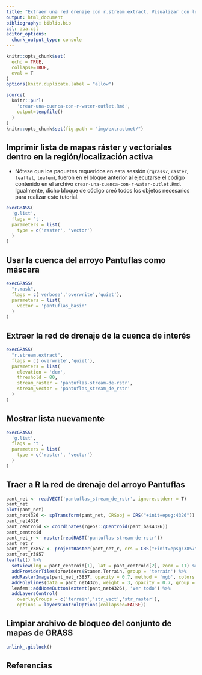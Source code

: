 ```yaml
---
title: "Extraer una red drenaje con r.stream.extract. Visualizar con leaflet"
output: html_document
bibliography: biblio.bib
csl: apa.csl
editor_options: 
  chunk_output_type: console
---
```


```r
knitr::opts_chunk$set(
  echo = TRUE,
  collapse=TRUE,
  eval = T
)
options(knitr.duplicate.label = "allow")
```

<!-- Este .md fue generado a partir del .Rmd homónimo. Edítese el .Rmd -->

<!-- ## Retomar región de GRASS GIS creada en pasos previos -->

```r
source(
  knitr::purl(
    'crear-una-cuenca-con-r-water-outlet.Rmd',
    output=tempfile()
  )
)
knitr::opts_chunk$set(fig.path = "img/extractnet/")
```

## Imprimir lista de mapas ráster y vectoriales dentro en la región/localización activa

* Nótese que los paquetes requeridos en esta sessión (`rgrass7`, `raster`, `leaflet`, `leafem`), fueron en el bloque anterior al ejecutarse el código contenido en el archivo `crear-una-cuenca-con-r-water-outlet.Rmd`. Igualmente, dicho bloque de código creó todos los objetos necesarios para realizar este tutorial.

```r
execGRASS(
  'g.list',
  flags = 't',
  parameters = list(
    type = c('raster', 'vector')
  )
)
```

## Usar la cuenca del arroyo Pantuflas como máscara

```r
execGRASS(
  "r.mask",
  flags = c('verbose','overwrite','quiet'),
  parameters = list(
    vector = 'pantuflas_basin'
  )
)
```

## Extraer la red de drenaje de la cuenca de interés

```r
execGRASS(
  "r.stream.extract",
  flags = c('overwrite','quiet'),
  parameters = list(
    elevation = 'dem',
    threshold = 80,
    stream_raster = 'pantuflas-stream-de-rstr',
    stream_vector = 'pantuflas_stream_de_rstr'
  )
)
```

## Mostrar lista nuevamente

```r
execGRASS(
  'g.list',
  flags = 't',
  parameters = list(
    type = c('raster', 'vector')
  )
)
```

## Traer a R la red de drenaje del arroyo Pantuflas

```r
pant_net <- readVECT('pantuflas_stream_de_rstr', ignore.stderr = T)
pant_net
plot(pant_net)
pant_net4326 <- spTransform(pant_net, CRSobj = CRS("+init=epsg:4326"))
pant_net4326
pant_centroid <- coordinates(rgeos::gCentroid(pant_bas4326))
pant_centroid
pant_net_r <- raster(readRAST('pantuflas-stream-de-rstr'))
pant_net_r
pant_net_r3857 <- projectRaster(pant_net_r, crs = CRS("+init=epsg:3857"), method = 'ngb')
pant_net_r3857
leaflet() %>% 
  setView(lng = pant_centroid[1], lat = pant_centroid[2], zoom = 11) %>%
  addProviderTiles(providers$Stamen.Terrain, group = 'terrain') %>%
  addRasterImage(pant_net_r3857, opacity = 0.7, method = 'ngb', colors = 'grey20', group = 'str_raster') %>% 
  addPolylines(data = pant_net4326, weight = 3, opacity = 0.7, group = 'str_vect') %>% 
  leafem::addHomeButton(extent(pant_net4326), 'Ver todo') %>% 
  addLayersControl(
    overlayGroups = c('terrain','str_vect','str_raster'),
    options = layersControlOptions(collapsed=FALSE)) 
```

## Limpiar archivo de bloqueo del conjunto de mapas de GRASS

```r
unlink_.gislock()
```

## Referencias
